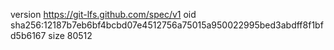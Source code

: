 version https://git-lfs.github.com/spec/v1
oid sha256:12187b7eb6bf4bcbd07e4512756a75015a950022995bed3abdff8f1bfd5b6167
size 80512
